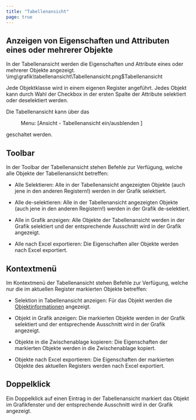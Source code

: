 ```yaml
---
title: "Tabellenansicht"
page: true
---
```

## Anzeigen von Eigenschaften und Attributen eines oder mehrerer Objekte

In der Tabellenansicht werden die Eigenschaften und Attribute eines oder mehrerer Objekte angezeigt.<Image>\img\grafik\tabellenansicht\Tabellenansicht.png$Tabellenansicht</Image>

Jede Objektklasse wird in einem eigenen Register angef&#252;hrt.
Jedes Objekt kann durch Wahl der Checkbox in der ersten Spalte der Attribute selektiert oder deselektiert werden.

Die Tabellenansicht kann &#252;ber das  <Menu> Menu: [Ansicht - Tabellenansicht ein/ausblenden ] </Menu>  geschaltet werden.

## Toolbar
In der Toolbar der Tabellenansicht stehen Befehle zur Verf&#252;gung, welche alle Objekte der Tabellenansicht betreffen:

- Alle Selektieren: Alle in der Tabellenansicht angezeigten Objekte (auch jene in den anderen Registern!) werden in der Grafik selektiert.

- Alle de-selektieren: Alle in der Tabellenansicht angezeigten Objekte (auch jene in den anderen Registern!) werden in der Grafik de-selektiert.

- Alle in Grafik anzeigen: Alle Objekte der Tabellenansicht werden in der Grafik selektiert und der entsprechende Ausschnitt wird in der Grafik angezeigt.

- Alle nach Excel exportieren: Die Eigenschaften aller Objekte werden nach Excel exportiert.




## Kontextmen&#252;
Im Kontextmen&#252; der Tabellenansicht stehen Befehle zur Verf&#252;gung, welche nur die im aktuellen Register markierten Objekte betreffen:

- Selektion in Tabellenansicht anzeigen: F&#252;r das Objekt werden die 
[Objektinformationen](../objektinformationen/allgemein)
 angezeigt.

- Objekt in Grafik anzeigen: Die markierten Objekte werden in der Grafik selektiert und der entsprechende Ausschnitt wird in der Grafik angezeigt.

- Objekte in die Zwischenablage kopieren: Die Eigenschaften der markierten Objekte werden in die Zwischenablage kopiert.

- Objekte nach Excel exportieren: Die Eigenschaften der markierten Objekte des aktuellen Registers werden nach Excel exportiert.




## Doppelklick
Ein Doppelklick auf einen Eintrag in der Tabellenansicht markiert das Objekt im Grafikfenster und der entsprechende Ausschnitt wird in der Grafik angezeigt.

